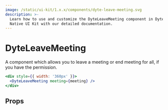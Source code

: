 ```yaml
---
image: /static/ui-kit/1.x.x/components/dyte-leave-meeting.svg
description: >-
  Learn how to use and customize the DyteLeaveMeeting component in Dyte's React
  Native UI Kit with our detailed documentation.
---
```


# DyteLeaveMeeting

A component which allows you to leave a meeting or end meeting for all, if you
have the permission.

```jsx
<div style={{ width: '360px' }}>
  <DyteLeaveMeeting meeting={meeting} />
</div>
```

## Props

<PropsTable of="dyte-leave-meeting" />

<head>
  <title>React Native UI Kit DyteLeaveMeeting</title>
</head>
